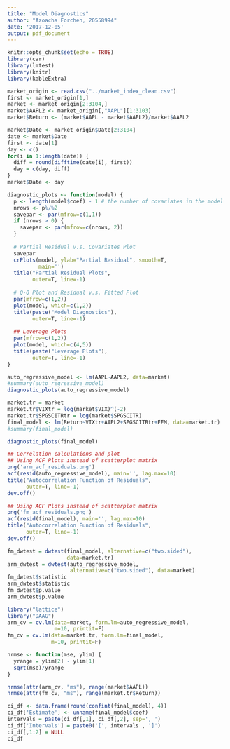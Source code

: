 ```yaml
---
title: "Model Diagnostics"
author: "Azoacha Forcheh, 20558994"
date: '2017-12-05'
output: pdf_document
---
```


```r
knitr::opts_chunk$set(echo = TRUE)
library(car)
library(lmtest)
library(knitr)
library(kableExtra)
```

```r
market_origin <- read.csv("../market_index_clean.csv")
first <- market_origin[1,]
market <- market_origin[2:3104,]
market$AAPL2 <- market_origin[,"AAPL"][1:3103]
market$Return <- (market$AAPL - market$AAPL2)/market$AAPL2

market$Date <- market_origin$Date[2:3104]
date <- market$Date
first <- date[1]
day <- c()
for(i in 1:length(date)) {
  diff = round(difftime(date[i], first))
  day = c(day, diff)
}
market$Date <- day
```


```r
diagnostic_plots <- function(model) {
  p <- length(model$coef) - 1 # the number of covariates in the model
  nrows <- p%/%2
  savepar <- par(mfrow=c(1,1))
  if (nrows > 0) {
    savepar <- par(mfrow=c(nrows, 2))
  }
  
  # Partial Residual v.s. Covariates Plot
  savepar
  crPlots(model, ylab="Partial Residual", smooth=T,
          main='')
  title("Partial Residual Plots", 
        outer=T, line=-1)
  
  # Q-Q Plot and Residual v.s. Fitted Plot 
  par(mfrow=c(1,2))
  plot(model, which=c(1,2))
  title(paste("Model Diagnostics"),
        outer=T, line=-1)
  
  ## Leverage Plots
  par(mfrow=c(1,2))
  plot(model, which=c(4,5))
  title(paste("Leverage Plots"),
        outer=T, line=-1)
}

```


```r
auto_regressive_model <- lm(AAPL~AAPL2, data=market)
#summary(auto_regressive_model)
diagnostic_plots(auto_regressive_model)
```


```r
market.tr = market
market.tr$VIXtr = log(market$VIX)^(-2)
market.tr$SPGSCITRtr = log(market$SPGSCITR)
final_model <- lm(Return~VIXtr+AAPL2+SPGSCITRtr+EEM, data=market.tr)
#summary(final_model)

diagnostic_plots(final_model)
```


```r
## Correlation calculations and plot
## Using ACF Plots instead of scatterplot matrix
png('arm_acf_residuals.png')
acf(resid(auto_regressive_model), main='', lag.max=10)
title("Autocorrelation Function of Residuals", 
      outer=T, line=-1)
dev.off()

## Using ACF Plots instead of scatterplot matrix
png('fm_acf_residuals.png')
acf(resid(final_model), main='', lag.max=10)
title("Autocorrelation Function of Residuals", 
      outer=T, line=-1)
dev.off()

fm_dwtest = dwtest(final_model, alternative=c("two.sided"), 
                   data=market.tr)
arm_dwtest = dwtest(auto_regressive_model, 
                    alternative=c("two.sided"), data=market)
fm_dwtest$statistic
arm_dwtest$statistic
fm_dwtest$p.value
arm_dwtest$p.value
```

```r
library("lattice")
library("DAAG")
arm_cv = cv.lm(data=market, form.lm=auto_regressive_model,
               m=10, printit=F)
fm_cv = cv.lm(data=market.tr, form.lm=final_model,
              m=10, printit=F)

nrmse <- function(mse, ylim) {
  yrange = ylim[2] - ylim[1] 
  sqrt(mse)/yrange
}

nrmse(attr(arm_cv, "ms"), range(market$AAPL)) 
nrmse(attr(fm_cv, "ms"), range(market.tr$Return))
```


```r
ci_df <- data.frame(round(confint(final_model), 4))
ci_df['Estimate'] <- unname(final_model$coef)
intervals = paste(ci_df[,1], ci_df[,2], sep=', ')
ci_df['Intervals'] = paste0('[', intervals , ']')
ci_df[,1:2] = NULL
ci_df
```



